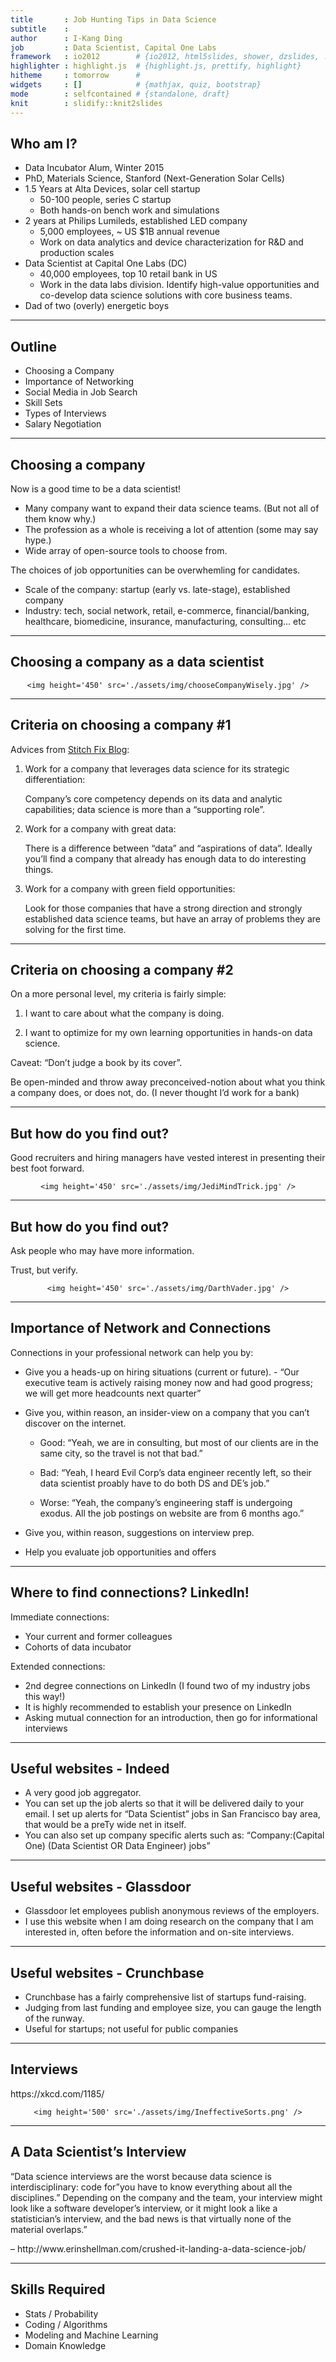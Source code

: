 ```yaml
---
title       : Job Hunting Tips in Data Science
subtitle    : 
author      : I-Kang Ding
job         : Data Scientist, Capital One Labs
framework   : io2012        # {io2012, html5slides, shower, dzslides, ...}
highlighter : highlight.js  # {highlight.js, prettify, highlight}
hitheme     : tomorrow      # 
widgets     : []            # {mathjax, quiz, bootstrap}
mode        : selfcontained # {standalone, draft}
knit        : slidify::knit2slides
---
```


## Who am I?

* Data Incubator Alum, Winter 2015
* PhD, Materials Science, Stanford (Next-Generation Solar Cells)
* 1.5 Years at Alta Devices, solar cell startup
    * 50-100 people, series C startup
    * Both hands-on bench work and simulations
* 2 years at Philips Lumileds, established LED company
    * 5,000 employees, ~ US $1B annual revenue
    * Work on data analytics and device characterization for R&D and production scales
* Data Scientist at Capital One Labs (DC)
    * 40,000 employees, top 10 retail bank in US
    * Work in the data labs division. Identify high-value opportunities and co-develop data science solutions with core business teams.
* Dad of two (overly) energetic boys

---

## Outline

* Choosing a Company
* Importance of Networking
* Social Media in Job Search
* Skill Sets
* Types of Interviews
* Salary Negotiation

---

## Choosing a company

Now is a good time to be a data scientist! 

* Many company want to expand their data science teams. (But not all of them know why.)
* The profession as a whole is receiving a lot of attention (some may say hype.)
* Wide array of open-source tools to choose from. 

The choices of job opportunities can be overwhemling for candidates.

* Scale of the company: startup (early vs. late-stage), established company
* Industry: tech, social network, retail, e-commerce, financial/banking, healthcare, biomedicine, insurance, manufacturing, consulting... etc

---

## Choosing a company as a data scientist

<div style='text-align: center;'>
    <img height='450' src='./assets/img/chooseCompanyWisely.jpg' />
</div>

---

## Criteria on choosing a company #1

Advices from [Stitch Fix Blog](http://multithreaded.stitchfix.com/blog/2015/03/31/advice-for-data-scientists/):

1. Work for a company that leverages data science for its strategic differentiation:

    Company's core competency depends on its data and analytic capabilities; data science is more than a "supporting role".
    
2. Work for a company with great data:

    There is a difference between "data" and "aspirations of data". Ideally you'll find a company that already has enough data to do interesting things.
    
3. Work for a company with green field opportunities: 

    Look for those companies that have a strong direction and strongly established data science teams, but have an array of problems they are solving for the first time.

---

## Criteria on choosing a company #2

On a more personal level, my criteria is fairly simple:

1. I want to care about what the company is doing.

2. I want to optimize for my own learning opportunities in hands-on data science.

Caveat: "Don't judge a book by its cover".

Be open-minded and throw away preconceived-notion about what you think a company does, or does not, do. (I never thought I'd work for a bank)

---

## But how do you find out?

Good recruiters and hiring managers have vested interest in presenting their best foot forward.

<div style='text-align: center;'>
    <img height='450' src='./assets/img/JediMindTrick.jpg' />
</div>

---

## But how do you find out?

Ask people who may have more information.

Trust, but verify.

<div style='text-align: center;'>
    <img height='450' src='./assets/img/DarthVader.jpg' />
</div>

---

## Importance of Network and Connections

Connections in your professional network can help you by:

* Give you a heads-up on hiring situations (current or future). - "Our executive team is actively raising money now and had good progress; we will get more headcounts next quarter"

* Give you, within reason, an insider-view on a company that you can't discover on the internet. 
    * Good: "Yeah, we are in consulting, but most of our clients are in the same city, so the travel is not that bad."
    
    * Bad: "Yeah, I heard Evil Corp's data engineer recently left, so their data scientist proably have to do both DS and DE's job."
    
    * Worse: "Yeah, the company's engineering staff is undergoing exodus. All the job postings on website are from 6 months ago."
    
* Give you, within reason, suggestions on interview prep.

* Help you evaluate job opportunities and offers

---

## Where to find connections? LinkedIn!

Immediate connections:

* Your current and former colleagues
* Cohorts of data incubator

Extended connections:

* 2nd degree connections on LinkedIn (I found two of my industry jobs this way!)
* It is highly recommended to establish your presence on LinkedIn
* Asking mutual connection for an introduction, then go for informational interviews

---

## Useful websites - Indeed

* A very good job aggregator. 
* You can set up the job alerts so that it will be delivered daily to your email. I set up alerts for "Data Scientist" jobs in San Francisco bay area, that would be a preTy wide net in itself. 
* You can also set up company specific alerts such as: “Company:(Capital One) (Data Scientist OR Data Engineer) jobs”

---

## Useful websites - Glassdoor

* Glassdoor let employees publish anonymous reviews of the employers. 
* I use this website when I am doing research on the company that I am interested in, often before the information and on-site interviews.

---

## Useful websites - Crunchbase

* Crunchbase has a fairly comprehensive list of startups fund-raising.
* Judging from last funding and employee size, you can gauge the length of the runway.
* Useful for startups; not useful for public companies

---

## Interviews

https://xkcd.com/1185/

<div style='text-align: center;'>
    <img height='500' src='./assets/img/IneffectiveSorts.png' />
</div>

---

## A Data Scientist's Interview

"Data science interviews are the worst because data science is interdisciplinary: code for "you have to know everything about all the disciplines."  Depending on the company and the team, your interview might look like a software developer’s interview, or it might look a like a statistician's interview, and the bad news is that virtually none of the material overlaps."

-- http://www.erinshellman.com/crushed-it-landing-a-data-science-job/

---

## Skills Required

* Stats / Probability
* Coding / Algorithms
* Modeling and Machine Learning
* Domain Knowledge